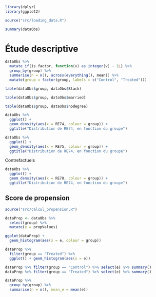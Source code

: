 ```r
library(dplyr)
library(ggplot2)
```

```r
source("src/loading_data.R")
```

```r
summary(dataObs)
```
# Étude descriptive

```r
dataObs %>% 
  mutate_if(is.factor, function(v) as.integer(v) - 1L) %>% 
  group_by(group) %>% 
  summarise(n = n(), across(everything(), mean)) %>% 
  mutate(group = factor(group, labels = c("Control", "Treated")))
```

```r
table(dataObs$group, dataObs$Black)
```

```r
table(dataObs$group, dataObs$married)
```

```r
table(dataObs$group, dataObs$nodegree)
```

```r
dataObs %>% 
  ggplot() +
  geom_density(aes(x = RE74, colour = group)) +
  ggtitle("Distribution de RE74, en fonction du groupe")
```

```r
dataObs %>% 
  ggplot() +
  geom_density(aes(x = RE75, colour = group)) +
  ggtitle("Distribution de RE74, en fonction du groupe")
```

Contrefactuels

```r
dataObs %>% 
  ggplot() +
  geom_density(aes(x = RE78, colour = group)) +
  ggtitle("Distribution de RE74, en fonction du groupe")
```

## Score de propension

```r
source("src/calcul_propension.R")
```

```r
dataProp <- dataObs %>% 
  select(group) %>% 
  mutate(e = propValues)

ggplot(dataProp) + 
  geom_histogram(aes(x = e, colour = group))
```

```r
dataProp %>% 
  filter(group == "Treated") %>% 
  ggplot() + geom_histogram(aes(x = e))
```

```r
dataProp %>% filter(group == "Control") %>% select(e) %>% summary()
dataProp %>% filter(group == "Treated") %>% select(e) %>% summary()
```

```r
dataProp %>% 
  group_by(group) %>% 
  summarise(n = n(), mean_e = mean(e))
```
